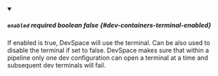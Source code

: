 
<details className="config-field" data-expandable="false" open>
<summary>

##### `enabled` <span className="config-field-required" data-required="false">required</span> <span className="config-field-type">boolean</span> <span className="config-field-default">false</span> <span className="config-field-enum"></span> {#dev-containers-terminal-enabled}

If enabled is true, DevSpace will use the terminal. Can be also
used to disable the terminal if set to false. DevSpace makes sure
that within a pipeline only one dev configuration can open a terminal
at a time and subsequent dev terminals will fail.

</summary>



</details>
